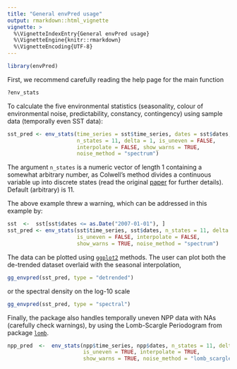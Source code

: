 ```yaml
---
title: "General envPred usage"
output: rmarkdown::html_vignette
vignette: >
  %\VignetteIndexEntry{General envPred usage}
  %\VignetteEngine{knitr::rmarkdown}
  %\VignetteEncoding{UTF-8}
---
```


```r
library(envPred)
```

First, we recommend carefully reading the help page for the main function

```r
?env_stats
```

To calculate the five environmental statistics (seasonality, colour of environmental noise, predictability, constancy, contingency) using sample data (temporally even SST data):

```r
sst_pred <- env_stats(time_series = sst$time_series, dates = sst$dates,
                      n_states = 11, delta = 1, is_uneven = FALSE,
                      interpolate = FALSE, show_warns = TRUE,
                      noise_method = "spectrum")
```

The argument `n_states` is a numeric vector of length 1 containing a somewhat arbitrary number, as Colwell's method divides a continuous variable up into discrete states (read the original [paper](https://esajournals.onlinelibrary.wiley.com/doi/10.2307/1940366) for further details). Default (arbitrary) is 11.

The above example threw a warning, which can be addressed in this example by:

```r
sst  <-  sst[sst$dates <= as.Date("2007-01-01"), ]
sst_pred <- env_stats(sst$time_series, sst$dates, n_states = 11, delta = 1,
                      is_uneven = FALSE, interpolate = FALSE,
                      show_warns = TRUE, noise_method = "spectrum")
```

The data can be plotted using [`ggplot2`](https://ggplot2.tidyverse.org/) methods. The user can plot both the de-trended dataset overlaid with the seasonal interpolation,

```r
gg_envpred(sst_pred, type = "detrended")
```

or the spectral density on the log-10 scale

```r
gg_envpred(sst_pred, type = "spectral")
```

Finally, the package also handles temporally uneven NPP data
with NAs (carefully check warnings), by using the Lomb-Scargle Periodogram from package
[`lomb`](https://CRAN.R-project.org/package=lomb).

```r
npp_pred  <-  env_stats(npp$time_series, npp$dates, n_states = 11, delta = 8,
                        is_uneven = TRUE, interpolate = TRUE,
                        show_warns = TRUE, noise_method = "lomb_scargle")
```
